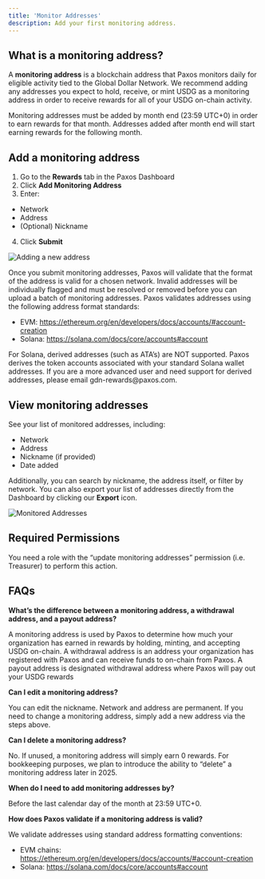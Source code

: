 ```yaml
---
title: 'Monitor Addresses'
description: Add your first monitoring address.
---
```

[addresses]: dashboard/addresses.mdx
[fiat]: dashboard/fiat.mdx

## What is a monitoring address?

A **monitoring address** is a blockchain address that Paxos monitors daily for eligible activity tied to the Global Dollar Network. We recommend adding any addresses you expect to hold, receive, or mint USDG as a monitoring address in order to receive rewards for all of your USDG on-chain activity. 

<Warning>
Monitoring addresses must be added by month end (23:59 UTC+0) in order to earn rewards for that month. Addresses added after month end will start earning rewards for the following month.
</Warning>

## Add a monitoring address

1. Go to the **Rewards** tab in the Paxos Dashboard
2. Click **Add Monitoring Address**
3. Enter:

- Network
- Address
- (Optional) Nickname

4. Click **Submit**

![Adding a new address](/images/rewards-add-address.png)

Once you submit monitoring addresses, Paxos will validate that the format of the address is valid for a chosen network. Invalid addresses will be individually flagged and must be resolved or removed before you can upload a batch of monitoring addresses. 
Paxos validates addresses using the following address format standards:

- EVM: https://ethereum.org/en/developers/docs/accounts/#account-creation  
- Solana: https://solana.com/docs/core/accounts#account 

<Warning>
For Solana, derived addresses (such as ATA’s) are NOT supported. Paxos derives the token accounts associated with your standard Solana wallet addresses. If you are a more advanced user and need support for derived addresses, please email gdn-rewards@paxos.com.
</Warning>

## View monitoring addresses

See your list of monitored addresses, including:

- Network
- Address
- Nickname (if provided)
- Date added

Additionally, you can search by nickname, the address itself, or filter by network. You can also export your list of addresses directly from the Dashboard by clicking our **Export** icon. 

![Monitored Addresses](/images/rewards-monitored-addresses.png)

## Required Permissions

<Warning>
 You need a role with the “update monitoring addresses” permission (i.e. Treasurer) to perform this action.
</Warning>

## FAQs

**What’s the difference between a monitoring address, a withdrawal address, and a payout address?**

 A monitoring address is used by Paxos to determine how much your organization has earned in rewards by holding, minting, and accepting USDG on-chain.
 A withdrawal address is an address your organization has registered with Paxos and can receive funds to on-chain from Paxos.
 A payout address is designated withdrawal address where Paxos will pay out your USDG rewards 

**Can I edit a monitoring address?**

 You can edit the nickname. Network and address are permanent. If you need to change a monitoring address, simply add a new address via the steps above. 

**Can I delete a monitoring address?**

 No. If unused, a monitoring address will simply earn 0 rewards. For bookkeeping purposes, we plan to introduce the ability to “delete” a monitoring address later in 2025.

**When do I need to add monitoring addresses by?**

Before the last calendar day of the month at 23:59 UTC+0.

**How does Paxos validate if a monitoring address is valid?**

We validate addresses using standard address formatting conventions:

- EVM chains: https://ethereum.org/en/developers/docs/accounts/#account-creation 
- Solana: https://solana.com/docs/core/accounts#account 
